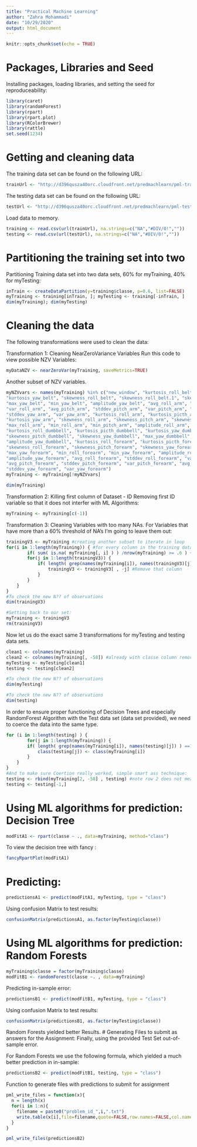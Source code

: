 ---
title: "Practical Machine Learning"
author: "Zahra Mohammadi"
date: "10/29/2020"
output: html_document
---

```{r setup, include=FALSE}
knitr::opts_chunk$set(echo = TRUE)
```
# Packages, Libraries and Seed
Installing packages, loading libraries, and setting the seed for reproduceability:
```{r}
library(caret)
library(randomForest)
library(rpart)
library(rpart.plot)
library(RColorBrewer)
library(rattle)
set.seed(1234)
```
# Getting and cleaning data
The training data set can be found on the following URL:
```{r}
trainUrl <- "http://d396qusza40orc.cloudfront.net/predmachlearn/pml-training.csv"
```
The testing data set can be found on the following URL:
```{r}
testUrl <- "http://d396qusza40orc.cloudfront.net/predmachlearn/pml-testing.csv"
```
Load data to memory.
```{r}
training <- read.csv(url(trainUrl), na.strings=c("NA","#DIV/0!",""))
testing <- read.csv(url(testUrl), na.strings=c("NA","#DIV/0!",""))
```
# Partitioning the training set into two
Partitioning Training data set into two data sets, 60% for myTraining, 40% for myTesting:
```{r}
inTrain <- createDataPartition(y=training$classe, p=0.6, list=FALSE)
myTraining <- training[inTrain, ]; myTesting <- training[-inTrain, ]
dim(myTraining); dim(myTesting)
```
# Cleaning the data
The following transformations were used to clean the data:

Transformation 1: Cleaning NearZeroVariance Variables Run this code to view possible NZV Variables:
```{r}
myDataNZV <- nearZeroVar(myTraining, saveMetrics=TRUE)
```
Another subset of NZV variables.
```{r}
myNZVvars <- names(myTraining) %in% c("new_window", "kurtosis_roll_belt", "kurtosis_picth_belt",
"kurtosis_yaw_belt", "skewness_roll_belt", "skewness_roll_belt.1", "skewness_yaw_belt",
"max_yaw_belt", "min_yaw_belt", "amplitude_yaw_belt", "avg_roll_arm", "stddev_roll_arm",
"var_roll_arm", "avg_pitch_arm", "stddev_pitch_arm", "var_pitch_arm", "avg_yaw_arm",
"stddev_yaw_arm", "var_yaw_arm", "kurtosis_roll_arm", "kurtosis_picth_arm",
"kurtosis_yaw_arm", "skewness_roll_arm", "skewness_pitch_arm", "skewness_yaw_arm",
"max_roll_arm", "min_roll_arm", "min_pitch_arm", "amplitude_roll_arm", "amplitude_pitch_arm",
"kurtosis_roll_dumbbell", "kurtosis_picth_dumbbell", "kurtosis_yaw_dumbbell", "skewness_roll_dumbbell",
"skewness_pitch_dumbbell", "skewness_yaw_dumbbell", "max_yaw_dumbbell", "min_yaw_dumbbell",
"amplitude_yaw_dumbbell", "kurtosis_roll_forearm", "kurtosis_picth_forearm", "kurtosis_yaw_forearm",
"skewness_roll_forearm", "skewness_pitch_forearm", "skewness_yaw_forearm", "max_roll_forearm",
"max_yaw_forearm", "min_roll_forearm", "min_yaw_forearm", "amplitude_roll_forearm",
"amplitude_yaw_forearm", "avg_roll_forearm", "stddev_roll_forearm", "var_roll_forearm",
"avg_pitch_forearm", "stddev_pitch_forearm", "var_pitch_forearm", "avg_yaw_forearm",
"stddev_yaw_forearm", "var_yaw_forearm")
myTraining <- myTraining[!myNZVvars]

dim(myTraining)
```
Transformation 2: Killing first column of Dataset - ID Removing first ID variable so that it does not interfer with ML Algorithms:

```{r}
myTraining <- myTraining[c(-1)]
```
Transformation 3: Cleaning Variables with too many NAs. For Variables that have more than a 60% threshold of NA’s I’m going to leave them out:
```{r}
trainingV3 <- myTraining #creating another subset to iterate in loop
for(i in 1:length(myTraining)) { #for every column in the training dataset
        if( sum( is.na( myTraining[, i] ) ) /nrow(myTraining) >= .6 ) { #if n?? NAs > 60% of total observations
        for(j in 1:length(trainingV3)) {
            if( length( grep(names(myTraining[i]), names(trainingV3)[j]) ) ==1)  { #if the columns are the same:
                trainingV3 <- trainingV3[ , -j] #Remove that column
            }   
        } 
    }
}
#To check the new N?? of observations
dim(trainingV3)
```
```{r}
#Setting back to our set:
myTraining <- trainingV3
rm(trainingV3)  
```
Now let us do the exact same 3 transformations for myTesting and testing data sets.
```{r}
clean1 <- colnames(myTraining)
clean2 <- colnames(myTraining[, -58]) #already with classe column removed
myTesting <- myTesting[clean1]
testing <- testing[clean2]

#To check the new N?? of observations
dim(myTesting)
```
```{r}
#To check the new N?? of observations
dim(testing)
```
In order to ensure proper functioning of Decision Trees and especially RandomForest Algorithm with the Test data set (data set provided), we need to coerce the data into the same type.
```{r}
for (i in 1:length(testing) ) {
        for(j in 1:length(myTraining)) {
        if( length( grep(names(myTraining[i]), names(testing)[j]) ) ==1)  {
            class(testing[j]) <- class(myTraining[i])
        }      
    }      
}
#And to make sure Coertion really worked, simple smart ass technique:
testing <- rbind(myTraining[2, -58] , testing) #note row 2 does not mean anything, this will be removed right.. now:
testing <- testing[-1,]
```
# Using ML algorithms for prediction: Decision Tree
```{r}
modFitA1 <- rpart(classe ~ ., data=myTraining, method="class")
```
To view the decision tree with fancy :
```{r}
fancyRpartPlot(modFitA1)
```
# Predicting:
```{r}
predictionsA1 <- predict(modFitA1, myTesting, type = "class")
```
Using confusion Matrix to test results:
```{r}
confusionMatrix(predictionsA1, as.factor(myTesting$classe))
```
# Using ML algorithms for prediction: Random Forests
```{r}
myTraining$classe = factor(myTraining$classe) 
modFitB1 <- randomForest(classe ~. , data=myTraining)
```
Predicting in-sample error:
```{r}
predictionsB1 <- predict(modFitB1, myTesting, type = "class")
```
Using confusion Matrix to test results:
```{r}
confusionMatrix(predictionsB1, as.factor(myTesting$classe))
```
Random Forests yielded better Results.
# Generating Files to submit as answers for the Assignment:
Finally, using the provided Test Set out-of-sample error.

For Random Forests we use the following formula, which yielded a much better prediction in in-sample:
```{r}
predictionsB2 <- predict(modFitB1, testing, type = "class")
```
Function to generate files with predictions to submit for assignment
```{r}
pml_write_files = function(x){
  n = length(x)
  for(i in 1:n){
    filename = paste0("problem_id_",i,".txt")
    write.table(x[i],file=filename,quote=FALSE,row.names=FALSE,col.names=FALSE)
  }
}

pml_write_files(predictionsB2)
```

